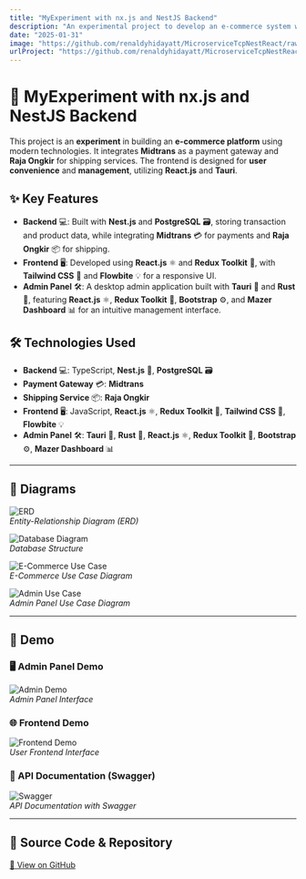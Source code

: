 ```yaml
---
title: "MyExperiment with nx.js and NestJS Backend"
description: "An experimental project to develop an e-commerce system with payment gateway and shipping service integration."
date: "2025-01-31"
image: "https://github.com/renaldyhidayatt/MicroserviceTcpNestReact/raw/main/images/tcp.png?raw=true"
urlProject: "https://github.com/renaldyhidayatt/MicroserviceTcpNestReact"
---
```


# 🛒 MyExperiment with nx.js and NestJS Backend

This project is an **experiment** in building an **e-commerce platform** using modern technologies. It integrates **Midtrans** as a payment gateway and **Raja Ongkir** for shipping services. The frontend is designed for **user convenience** and **management**, utilizing **React.js** and **Tauri**.

## ✨ Key Features

- **Backend** 💻: Built with **Nest.js** and **PostgreSQL** 🗃️, storing transaction and product data, while integrating **Midtrans** 💳 for payments and **Raja Ongkir** 📦 for shipping.
- **Frontend** 🖥️: Developed using **React.js** ⚛️ and **Redux Toolkit** 🔄, with **Tailwind CSS** 🌊 and **Flowbite** 💡 for a responsive UI.
- **Admin Panel** 🛠️: A desktop admin application built with **Tauri** 🦀 and **Rust** 🦠, featuring **React.js** ⚛️, **Redux Toolkit** 🔄, **Bootstrap** ⚙️, and **Mazer Dashboard** 📊 for an intuitive management interface.

## 🛠 Technologies Used

- **Backend** 💻: TypeScript, **Nest.js** 🏰, **PostgreSQL** 🗃️
- **Payment Gateway** 💳: **Midtrans** 
- **Shipping Service** 📦: **Raja Ongkir**
- **Frontend** 🖥️: JavaScript, **React.js** ⚛️, **Redux Toolkit** 🔄, **Tailwind CSS** 🌊, **Flowbite** 💡
- **Admin Panel** 🛠️: **Tauri** 🦀, **Rust** 🦠, **React.js** ⚛️, **Redux Toolkit** 🔄, **Bootstrap** ⚙️, **Mazer Dashboard** 📊

---

## 📌 Diagrams

![ERD](https://github.com/renaldyhidayatt/MicroserviceTcpNestReact/raw/main/images/tcp.png?raw=true)  
*Entity-Relationship Diagram (ERD)*

![Database Diagram](https://github.com/renaldyhidayatt/MicroserviceTcpNestReact/raw/main/images/database_diagram.png?raw=true)  
*Database Structure*

![E-Commerce Use Case](https://github.com/renaldyhidayatt/MicroserviceTcpNestReact/raw/main/images/use_case_ecommercee.png?raw=true)  
*E-Commerce Use Case Diagram*

![Admin Use Case](https://github.com/renaldyhidayatt/MicroserviceTcpNestReact/raw/main/images/use_case_admin_ecommerce.png?raw=true)  
*Admin Panel Use Case Diagram*

---

## 🎥 Demo

### 🖥️ Admin Panel Demo

![Admin Demo](https://github.com/renaldyhidayatt/MicroserviceTcpNestReact/raw/main/images/demo_admin.png?raw=true)  
*Admin Panel Interface*

### 🌐 Frontend Demo

![Frontend Demo](https://github.com/renaldyhidayatt/MicroserviceTcpNestReact/raw/main/images/demo_frontend.png?raw=true)  
*User Frontend Interface*

### 📜 API Documentation (Swagger)

![Swagger](https://github.com/renaldyhidayatt/MicroserviceTcpNestReact/raw/main/images/swagger.png?raw=true)  
*API Documentation with Swagger*

---

## 🔗 Source Code & Repository

[📌 View on GitHub](https://github.com/renaldyhidayatt/MicroserviceTcpNestReact)
